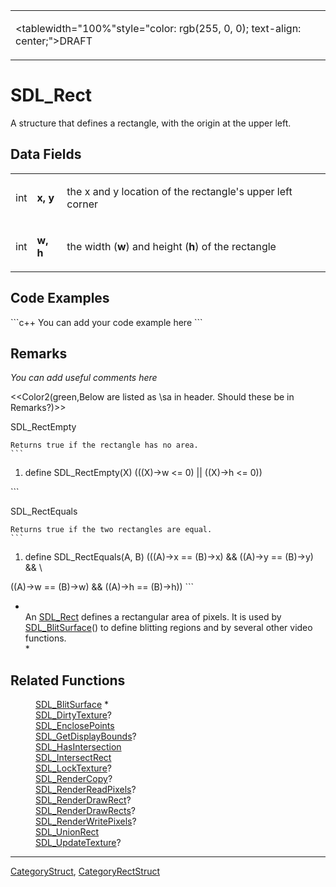 <!-- pragma section-numbers off -->
<!-- pragma disable-camelcase -->
{|
|<tablewidth="100%"style="color: rgb(255, 0, 0); text-align: center;">DRAFT
|}

= SDL_Rect =
A structure that defines a rectangle, with the origin at the upper left.


== Data Fields ==
{|
|int
|'''x, y'''
|the x and y location of the rectangle's upper left corner
|-
|int
|'''w, h'''
|the width ('''w''') and height ('''h''') of the rectangle
|}

== Code Examples ==
```c++
You can add your code example here
```

== Remarks ==
''You can add useful comments here''

<<Color2(green,Below are listed as \sa in header. Should these be in Remarks?)>>

SDL_Rect<code></code>Empty
 Returns true if the rectangle has no area.
 ```
#define SDL_RectEmpty(X)    (((X)->w <= 0) || ((X)->h <= 0))
```

SDL_Rect<code></code>Equals
 Returns true if the two rectangles are equal.
 ```
#define SDL_RectEquals(A, B)   (((A)->x == (B)->x) && ((A)->y == (B)->y) && \
((A)->w == (B)->w) && ((A)->h == (B)->h))
```

*<br/>An [[SDL_Rect]] defines a rectangular area of pixels. It is used by [[SDL_BlitSurface]]() to define blitting regions and by several other video functions.<br/>*

== Related Functions ==
:[[SDL_BlitSurface]] *
:[[SDL_DirtyTexture]]?
:[[SDL_EnclosePoints]]
:[[SDL_GetDisplayBounds]]?
:[[SDL_HasIntersection]]
:[[SDL_IntersectRect]]
:[[SDL_LockTexture]]?
:[[SDL_RenderCopy]]?
:[[SDL_RenderReadPixels]]?
:[[SDL_RenderDrawRect]]?
:[[SDL_RenderDrawRects]]?
:[[SDL_RenderWritePixels]]?
:[[SDL_UnionRect]]
:[[SDL_UpdateTexture]]?

----
[[CategoryStruct]], [[CategoryRectStruct]]
